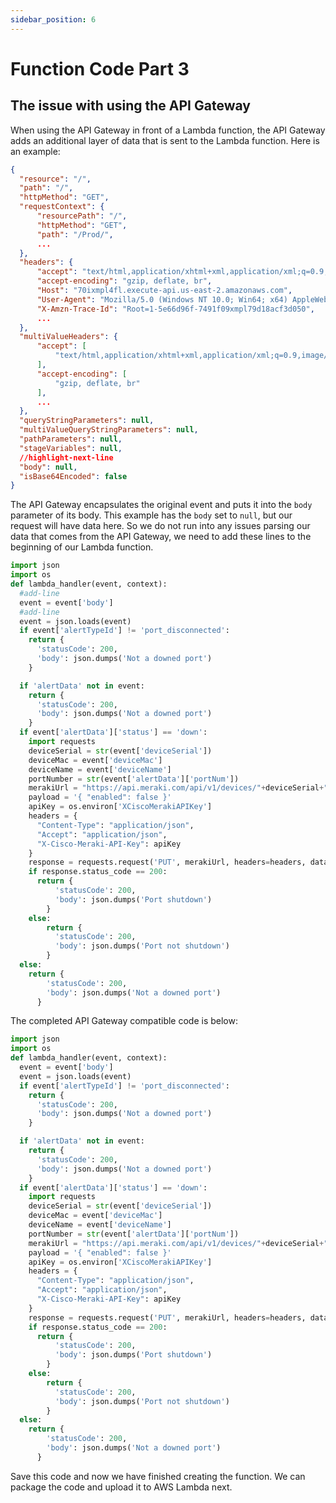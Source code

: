 ```yaml
---
sidebar_position: 6
---
```


# Function Code Part 3

## The issue with using the API Gateway

When using the API Gateway in front of a Lambda function, the API Gateway adds an additional layer of data that is sent to the Lambda function. Here is an example:

```json showLineNumbers
{
  "resource": "/",
  "path": "/",
  "httpMethod": "GET",
  "requestContext": {
      "resourcePath": "/",
      "httpMethod": "GET",
      "path": "/Prod/",
      ...
  },
  "headers": {
      "accept": "text/html,application/xhtml+xml,application/xml;q=0.9,image/webp,image/apng,*/*;q=0.8,application/signed-exchange;v=b3;q=0.9",
      "accept-encoding": "gzip, deflate, br",
      "Host": "70ixmpl4fl.execute-api.us-east-2.amazonaws.com",
      "User-Agent": "Mozilla/5.0 (Windows NT 10.0; Win64; x64) AppleWebKit/537.36 (KHTML, like Gecko) Chrome/80.0.3987.132 Safari/537.36",
      "X-Amzn-Trace-Id": "Root=1-5e66d96f-7491f09xmpl79d18acf3d050",
      ...
  },
  "multiValueHeaders": {
      "accept": [
          "text/html,application/xhtml+xml,application/xml;q=0.9,image/webp,image/apng,*/*;q=0.8,application/signed-exchange;v=b3;q=0.9"
      ],
      "accept-encoding": [
          "gzip, deflate, br"
      ],
      ...
  },
  "queryStringParameters": null,
  "multiValueQueryStringParameters": null,
  "pathParameters": null,
  "stageVariables": null,
  //highlight-next-line
  "body": null,
  "isBase64Encoded": false
}
```

The API Gateway encapsulates the original event and puts it into the `body` parameter of its body. This example has the `body` set to `null`, but our request will have data here. So we do not run into any issues parsing our data that comes from the API Gateway, we need to add these lines to the beginning of our Lambda function.

```python title='lambda_function.py showLineNumbers
import json
import os
def lambda_handler(event, context):
  #add-line
  event = event['body']
  #add-line
  event = json.loads(event)
  if event['alertTypeId'] != 'port_disconnected':
    return {
      'statusCode': 200,
      'body': json.dumps('Not a downed port')
    }

  if 'alertData' not in event:
    return {
      'statusCode': 200,
      'body': json.dumps('Not a downed port')
    }
  if event['alertData']['status'] == 'down':
    import requests
    deviceSerial = str(event['deviceSerial'])
    deviceMac = event['deviceMac']
    deviceName = event['deviceName']
    portNumber = str(event['alertData']['portNum'])
    merakiUrl = "https://api.meraki.com/api/v1/devices/"+deviceSerial+"/switch/ports/"+portNumber
    payload = '{ "enabled": false }'
    apiKey = os.environ['XCiscoMerakiAPIKey']
    headers = {
      "Content-Type": "application/json",
      "Accept": "application/json",
      "X-Cisco-Meraki-API-Key": apiKey
    }
    response = requests.request('PUT', merakiUrl, headers=headers, data = payload)
    if response.status_code == 200:
      return {
          'statusCode': 200,
          'body': json.dumps('Port shutdown')
        }
    else:
        return {
          'statusCode': 200,
          'body': json.dumps('Port not shutdown')
        }
  else:
    return {
        'statusCode': 200,
        'body': json.dumps('Not a downed port')
      }
```

The completed API Gateway compatible code is below:

```python title='lambda_function.py showLineNumbers
import json
import os
def lambda_handler(event, context):
  event = event['body']
  event = json.loads(event)
  if event['alertTypeId'] != 'port_disconnected':
    return {
      'statusCode': 200,
      'body': json.dumps('Not a downed port')
    }

  if 'alertData' not in event:
    return {
      'statusCode': 200,
      'body': json.dumps('Not a downed port')
    }
  if event['alertData']['status'] == 'down':
    import requests
    deviceSerial = str(event['deviceSerial'])
    deviceMac = event['deviceMac']
    deviceName = event['deviceName']
    portNumber = str(event['alertData']['portNum'])
    merakiUrl = "https://api.meraki.com/api/v1/devices/"+deviceSerial+"/switch/ports/"+portNumber
    payload = '{ "enabled": false }'
    apiKey = os.environ['XCiscoMerakiAPIKey']
    headers = {
      "Content-Type": "application/json",
      "Accept": "application/json",
      "X-Cisco-Meraki-API-Key": apiKey
    }
    response = requests.request('PUT', merakiUrl, headers=headers, data = payload)
    if response.status_code == 200:
      return {
          'statusCode': 200,
          'body': json.dumps('Port shutdown')
        }
    else:
        return {
          'statusCode': 200,
          'body': json.dumps('Port not shutdown')
        }
  else:
    return {
        'statusCode': 200,
        'body': json.dumps('Not a downed port')
      }
```

Save this code and now we have finished creating the function. We can package the code and upload it to AWS Lambda next.
